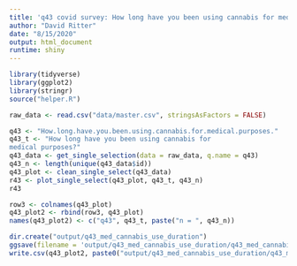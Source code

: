 ```yaml
---
title: 'q43 covid survey: How long have you been using cannabis for medical purposes?'
author: "David Ritter"
date: "8/15/2020"
output: html_document
runtime: shiny
---
```


```r
library(tidyverse)
library(ggplot2)
library(stringr)
source("helper.R")
```

```r
raw_data <- read.csv("data/master.csv", stringsAsFactors = FALSE)
```

```r
q43 <- "How.long.have.you.been.using.cannabis.for.medical.purposes."
q43_t <- "How long have you been using cannabis for 
medical purposes?"
q43_data <- get_single_selection(data = raw_data, q.name = q43)
q43_n <- length(unique(q43_data$id))
q43_plot <- clean_single_select(q43_data)
r43 <- plot_single_select(q43_plot, q43_t, q43_n)
r43
```

```r
row3 <- colnames(q43_plot)
q43_plot2 <- rbind(row3, q43_plot)
names(q43_plot2) <- c("q43", q43_t, paste("n = ", q43_n))
```

```r
dir.create("output/q43_med_cannabis_use_duration")
ggsave(filename = 'output/q43_med_cannabis_use_duration/q43_med_cannabis_use_duration.png', plot = r43, device = 'png')
write.csv(q43_plot2, paste0("output/q43_med_cannabis_use_duration/q43_med_cannabis_use_duration_", q43_n,".csv"), row.names=F)
```



